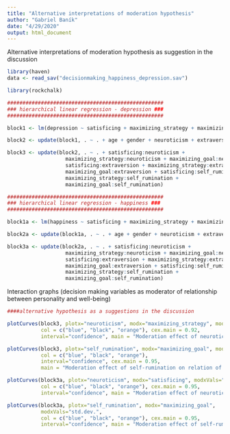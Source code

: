 ```yaml
---
title: "Alternative interpretations of moderation hypothesis"
author: "Gabriel Baník"
date: "4/29/2020"
output: html_document
---
```


Alternative interpretations of moderation hypothesis as suggestion in the discussion

```r
library(haven)
data <- read_sav("decisionmaking_happiness_depression.sav")
```

```r
library(rockchalk)
```

```r
###################################################
### hierarchical linear regression - depression ###
###################################################

block1 <- lm(depression ~ satisficing + maximizing_strategy + maximizing_goal, data = data)

block2 <- update(block1, . ~ . + age + gender + neuroticism + extraversion + self_rumination)

block3 <- update(block2, . ~ . + satisficing:neuroticism + 
                   maximizing_strategy:neuroticism + maximizing_goal:neuroticism +
                   satisficing:extraversion + maximizing_strategy:extraversion + 
                   maximizing_goal:extraversion + satisficing:self_rumination + 
                   maximizing_strategy:self_rumination + 
                   maximizing_goal:self_rumination)

###################################################
### hierarchical linear regression - happiness ###
###################################################

block1a <- lm(happiness ~ satisficing + maximizing_strategy + maximizing_goal, data = data)

block2a <- update(block1a, . ~ . + age + gender + neuroticism + extraversion + self_rumination)

block3a <- update(block2a, . ~ . + satisficing:neuroticism + 
                   maximizing_strategy:neuroticism + maximizing_goal:neuroticism +
                   satisficing:extraversion + maximizing_strategy:extraversion + 
                   maximizing_goal:extraversion + satisficing:self_rumination + 
                   maximizing_strategy:self_rumination + 
                   maximizing_goal:self_rumination)
```


Interaction graphs (decision making variables as moderator of relationship between personality and well-being)

```r
####alternative hypothesis as a suggestions in the discussion

plotCurves(block3, plotx="neuroticism", modx="maximizing_strategy", modxVals="std.dev.",
           col = c("blue", "black", "orange"), cex.main = 0.92,
           interval="confidence", main = "Moderation effect of neuroticism on relation of maximizing (strategy) and depression")

plotCurves(block3, plotx="self_rumination", modx="maximizing_goal", modxVals="std.dev.",
           col = c("blue", "black", "orange"),
           interval="confidence", cex.main = 0.95,
           main = "Moderation effect of self-rumination on relation of maximizing (goal) and depression")

plotCurves(block3a, plotx="neuroticism", modx="satisficing", modxVals="std.dev.",
           col = c("blue", "black", "orange"), cex.main = 0.95,
           interval="confidence", main = "Moderation effect of neuroticism on relation of satisficing and happiness")

plotCurves(block3a, plotx="self_rumination", modx="maximizing_goal", 
           modxVals="std.dev.",
           col = c("blue", "black", "orange"), cex.main = 0.95,
           interval="confidence", main = "Moderation effect of self-rumination on relation of maximizing (goal) and happiness")
```

